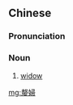 {{also|嫠妇}}
==Chinese==
{{zh-forms|s=嫠妇}}

===Pronunciation===
{{zh-pron
|m=lífù
|c=lei4 fu5
|mn=xm:lî-hū
|cat=n
}}

===Noun===
{{zh-noun}}

# {{lb|zh|literary}} [[widow]]

[[mg:嫠婦]]